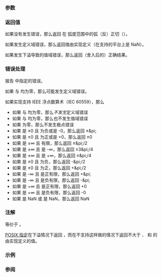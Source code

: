 {{cpp/title|atan2|atan2f|atan2l}}
{{cpp/numeric/math/navbar}}
{{cpp/numeric/math/declarations
|family=atan2
|param1=y
|param2=x
|constexpr_since=26
|desc=计算 {{c|y / x}} 的弧（反）正切，以实参正负号确定正确的象限。
}}

===参数===
{{par begin}}
{{par|y, x|浮点数或整数}}
{{par end}}

===返回值===
如果没有发生错误，那么返回 {{c|y / x}} 在 {{math|[-&amp;pi;, +&amp;pi;]}} 弧度范围中的弧（反）正切（{{math|arctan({{mfrac|y|x}})}}）。

{{plot|math-atan2.png|left={{c|y}} 实参|bottom={{c|x}} 实参|right=返回值|size=x240px}}

如果发生定义域错误，那么返回值由实现定义（在支持的平台上是 NaN）。

如果发生下溢导致的值域错误，那么返回（舍入后的）正确结果。

===错误处理===
报告 {{lc|math_errhandling}} 中指定的错误。

如果 {{c|x}} 与 {{c|y}} 均为零，那么可能发生定义域错误。

如果实现支持 IEEE 浮点数算术（IEC 60559），那么
* 如果 {{c|x}} 与 {{c|y}} 均为零，那么''不发生''定义域错误
* 如果 {{c|x}} 与 {{c|y}} 均为零，那么也不发生值域错误
* 如果 {{c|y}} 为零，那么不发生极点错误
* 如果 {{c|y}} 是 ±0 且 {{c|x}} 为负或是 -0，那么返回 ±&amp;pi;
* 如果 {{c|y}} 是 ±0 且 {{c|x}} 为正或是 +0，那么返回 ±0
* 如果 {{c|y}} 是 ±∞ 且 {{c|x}} 有限，那么返回 ±&amp;pi;/2
* 如果 {{c|y}} 是 ±∞ 且 {{c|x}} 是 -∞，那么返回 ±3&amp;pi;/4
* 如果 {{c|y}} 是 ±∞ 且 {{c|x}} 是 +∞，那么返回 ±&amp;pi;/4
* 如果 {{c|x}} 是 ±0 且 {{c|y}} 为负，那么返回 -&amp;pi;/2
* 如果 {{c|x}} 是 ±0 且 {{c|y}} 为正，那么返回 +&amp;pi;/2
* 如果 {{c|x}} 是 -∞ 且 {{c|y}} 是正有限，那么返回 +&amp;pi;
* 如果 {{c|x}} 是 -∞ 且 {{c|y}} 是负有限，那么返回 -&amp;pi;
* 如果 {{c|x}} 是 +∞ 且 {{c|y}} 是正有限，那么返回 +0
* 如果 {{c|x}} 是 +∞ 且 {{c|y}} 是负有限，那么返回 -0
* 如果 {{c|x}} 是 NaN 或 {{c|y}} 是 NaN，那么返回 NaN

===注解===
{{c|std::atan2(y, x)}} 等价于 {{c|std::arg(std::complex&lt;std::common_type_t&lt;decltype(x), decltype(y)&gt;&gt;(x, y))}}。

[https://pubs.opengroup.org/onlinepubs/9699919799/functions/atan2.html POSIX 指定]在下溢情况下返回 {{c|y / x}}，而在不支持这样做的情况下返回不大于 {{lc|DBL_MIN}}、{{lc|FLT_MIN}} 和 {{lc|LDBL_MIN}} 的由实现定义的值。

{{cpp/numeric/math/additional overload note|atan2}}

===示例===
{{example
|code=
#include &lt;cmath&gt;
#include &lt;iostream&gt;

void print_coordinates(int x, int y)
{
    std::cout &lt;&lt; std::showpos
              &lt;&lt; "笛卡尔坐标 (x:" &lt;&lt; x &lt;&lt; ", y:" &lt;&lt; y &lt;&lt; ") "
              &lt;&lt; "是极坐标 (r:" &lt;&lt; std::hypot(x, y)
              &lt;&lt; ", phi:" &lt;&lt; std::atan2(y, x) &lt;&lt; ")\n";
}

int main()
{
    // 正常用法：用两个实参的正负号确定象限
    print_coordinates(+1, +1); // atan2( 1,  1) =  +pi/4，第一象限
    print_coordinates(-1, +1); // atan2( 1, -1) = +3pi/4，第二象限
    print_coordinates(-1, -1); // atan2(-1, -1) = -3pi/4，第三象限
    print_coordinates(+1, -1); // atan2(-1,  1) =  -pi/4，第四象限
    
    // 特殊值
    std::cout &lt;&lt; std::noshowpos
              &lt;&lt; "atan2(0, 0) = " &lt;&lt; atan2(0, 0) &lt;&lt; '\n'
              &lt;&lt; "atan2(0,-0) = " &lt;&lt; atan2(0, -0.0) &lt;&lt; '\n'
              &lt;&lt; "atan2(7, 0) = " &lt;&lt; atan2(7, 0) &lt;&lt; '\n'
              &lt;&lt; "atan2(7,-0) = " &lt;&lt; atan2(7, -0.0) &lt;&lt; '\n';
}
|output=
笛卡尔坐标 (x:+1, y:+1) 是极坐标 (r:1.41421, phi:0.785398)
笛卡尔坐标 (x:-1, y:+1) 是极坐标 (r:1.41421, phi:2.35619)
笛卡尔坐标 (x:-1, y:-1) 是极坐标 (r:1.41421, phi:-2.35619)
笛卡尔坐标 (x:+1, y:-1) 是极坐标 (r:1.41421, phi:-0.785398)
atan2(0, 0) = 0
atan2(0,-0) = 3.14159
atan2(7, 0) = 1.5708
atan2(7,-0) = 1.5708
}}

===参阅===
{{dsc begin}}
{{dsc inc|cpp/numeric/math/dsc asin}}
{{dsc inc|cpp/numeric/math/dsc acos}}
{{dsc inc|cpp/numeric/math/dsc atan}}
{{dsc inc|cpp/numeric/complex/dsc arg}}
{{dsc inc|cpp/numeric/valarray/dsc atan2}}
{{dsc see c|c/numeric/math/atan2}}
{{dsc end}}

{{langlinks|de|en|es|fr|it|ja|pl|pt|ru}}